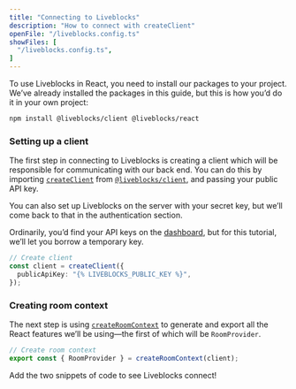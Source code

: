 ```yaml
---
title: "Connecting to Liveblocks"
description: "How to connect with createClient"
openFile: "/liveblocks.config.ts"
showFiles: [
  "/liveblocks.config.ts",
]
---
```


To use Liveblocks in React, you need to install our packages to your
project. We’ve already installed the packages in this guide, but this is how you’d do it
in your own project:

```bash
npm install @liveblocks/client @liveblocks/react
```

### Setting up a client

The first step in connecting to Liveblocks is creating a client which will be responsible for communicating with our back end. You can do this by importing [`createClient`][] from [`@liveblocks/client`][], and passing your public API key.

<Banner title="Secret key">

You can also set up Liveblocks on the server with your secret key, but we’ll come back to that in the authentication section.

</Banner>

Ordinarily, you’d find your API keys on the [dashboard](/dashboard/apikeys), but for this tutorial, we’ll let you borrow a temporary key.

```ts
// Create client
const client = createClient({
  publicApiKey: "{% LIVEBLOCKS_PUBLIC_KEY %}",
});
```

### Creating room context

The next step is using [`createRoomContext`][] to generate and export all the React features we’ll be using—the first of which will be `RoomProvider`.

```ts
// Create room context
export const { RoomProvider } = createRoomContext(client);
```

Add the two snippets of code to see Liveblocks connect!

[`@liveblocks/client`]: /docs/api-reference/liveblocks-client
[`createClient`]: /docs/api-reference/liveblocks-client#createClient
[`createRoomContext`]: /docs/api-reference/liveblocks-react#createRoomContext
